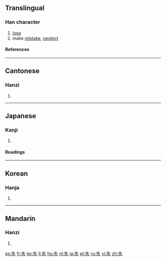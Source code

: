 ==Translingual==
===Han character===
{{Han char|rn=37|rad=大|as=02|sn=5|four=2503<sub>0</sub>|canj=竹手人 (HQO)}}
# [[lose]]
# make [[mistake]], [[neglect]]
====References====
{{Han ref|kx=0249.090|dkj=05844|dj=0508.070|hdz=10525.010|uh=5931|ud=22833|bh=A5A2|bd=42402}}
----
==Cantonese==
===Hanzi===
{{yue-hanzi|jyut=|y=sat1}}
# {{defn|Cantonese}}
----
==Japanese==
===Kanji===
{{ja-kanji|grade=4|rs=大02}}
# {{defn|Japanese}} 
====Readings====
{{ja-readings|on=[[しつ]] (shitsu), [[いつ]] (itsu)|kun=[[うしなう]] (ushinau)}}
----
==Korean==
===Hanja===
{{ko-hanja|hangeul=실|rv=sil|mr=sil}}
# {{defn|Korean}}
----
==Mandarin==
===Hanzi===
{{cmn-hanzi|pin=[[shī]] ([[shi1]])|wg=shih<sup>1</sup>}}
# {{defn|Mandarin}}

[[es:失]]
[[fr:失]]
[[ko:失]]
[[li:失]]
[[hu:失]]
[[nl:失]]
[[ja:失]]
[[pt:失]]
[[ru:失]]
[[vi:失]]
[[zh:失]]
